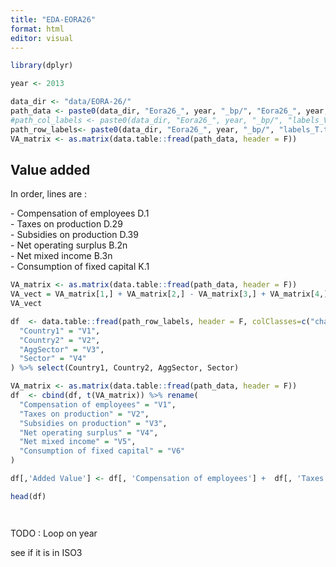 ```yaml
---
title: "EDA-EORA26"
format: html
editor: visual
---
```


```r
library(dplyr)
```

```r
year <- 2013

data_dir <- "data/EORA-26/"
path_data <- paste0(data_dir, "Eora26_", year, "_bp/", "Eora26_", year, "_bp_VA.txt")
#path_col_labels <- paste0(data_dir, "Eora26_", year, "_bp/", "labels_VA.txt")
path_row_labels<- paste0(data_dir, "Eora26_", year, "_bp/", "labels_T.txt")
VA_matrix <- as.matrix(data.table::fread(path_data, header = F))
```

## Value added

In order, lines are :

\- Compensation of employees D.1\
- Taxes on production D.29\
- Subsidies on production D.39\
- Net operating surplus B.2n\
- Net mixed income B.3n\
- Consumption of fixed capital K.1

```r
VA_matrix <- as.matrix(data.table::fread(path_data, header = F))
VA_vect = VA_matrix[1,] + VA_matrix[2,] - VA_matrix[3,] + VA_matrix[4,] + VA_matrix[5,] + VA_matrix[6,]
VA_vect
```

```r
df  <- data.table::fread(path_row_labels, header = F, colClasses=c("character")) %>% rename(
  "Country1" = "V1",
  "Country2" = "V2",
  "AggSector" = "V3",
  "Sector" = "V4"
) %>% select(Country1, Country2, AggSector, Sector)

VA_matrix <- as.matrix(data.table::fread(path_data, header = F))
df  <- cbind(df, t(VA_matrix)) %>% rename(
  "Compensation of employees" = "V1",
  "Taxes on production" = "V2",
  "Subsidies on production" = "V3",
  "Net operating surplus" = "V4",
  "Net mixed income" = "V5",
  "Consumption of fixed capital" = "V6"
)

df[,'Added Value'] <- df[, 'Compensation of employees'] +  df[, 'Taxes on production'] - df[, 'Subsidies on production'] + df[, 'Net operating surplus'] + df[, 'Net mixed income'] + df[, 'Consumption of fixed capital'] 

head(df)
```

```r

```

```{}
```

TODO : Loop on year

see if it is in ISO3
